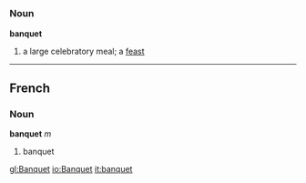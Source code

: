 =={{en}}==
===Noun===
'''banquet'''
# a large celebratory meal; a [[feast]]

----

==French==
===Noun===
'''banquet''' ''m''

# banquet

[[gl:Banquet]]
[[io:Banquet]]
[[it:banquet]]